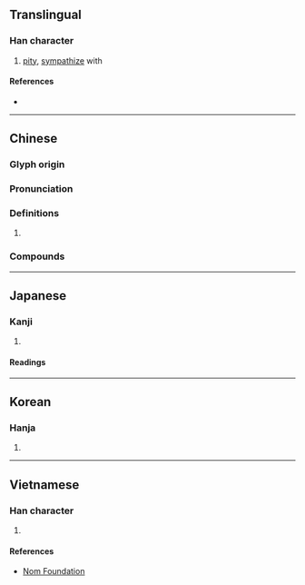 {{character info/new}}
==Translingual==

===Han character===
{{Han char|rn=61|rad=心|as=09|sn=13|four=78334|canj=RKP|ids=⿱敃心}}

# [[pity]], [[sympathize]] with

====References====
* {{Han ref|kx=0394.190|dkj=10919|dj=0730.260|hdz=42325.070|uh=610D|ud=24845|bh=B75D|bd=46941}}

----

==Chinese==
{{zh-forms}}

===Glyph origin===
{{Han etym}}

===Pronunciation===
{{zh-pron
|m=mǐn
|c=man5
|mc=y
|oc=y
|cat=
}}

===Definitions===
{{zh-hanzi}}

# {{rfdef|zh}}

===Compounds===
{{zh-der|哀愍|憐愍:liánmǐn|晉愍帝|矜愍}}

----

==Japanese==

===Kanji===
{{ja-kanji|grade=|rs=心09}}

# {{defn|lang=ja|sort=心09}}

====Readings====
{{ja-readings
|goon=みん
|kanon=びん
|kun=あわ-れむ}}

----

==Korean==

===Hanja===
{{ko-hanja|hangeul=민|eumhun=|rv=min|mr=min|y=min}}

# {{defn|lang=ko|sort=心09}}

----

==Vietnamese==

===Han character===
{{vi-hantu|rs=心09|[[mẫn]], [[thế]]}}

# {{defn|lang=vi|sort=心09}}

====References====
* [http://nomfoundation.org/common/nom_details.php?codepoint=610d Nom Foundation]